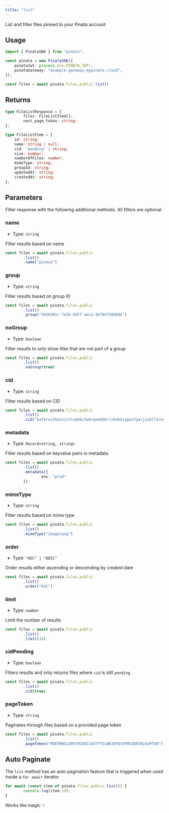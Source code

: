 ```yaml
---
title: "list"
---
```


List and filter files pinned to your Pinata account

## Usage

```typescript
import { PinataSDK } from "pinata";

const pinata = new PinataSDK({
	pinataJwt: process.env.PINATA_JWT!,
	pinataGateway: "example-gateway.mypinata.cloud",
});

const files = await pinata.files.public.list()
```

## Returns

```typescript
type FileListResponse = {
		files: FileListItem[];
		next_page_token: string;
};

type FileListItem = {
	id: string;
	name: string | null;
	cid: "pending" | string;
	size: number;
	numberOfFiles: number;
	mimeType: string;
	groupId: string;
	updatedAt: string;
	createdAt: string;
};
```

## Parameters

Filter response with the following additional methods. All filters are optional.

### name

- Type: `string`

Filter results based on name

```typescript {3}
const files = await pinata.files.public
		.list()
		.name("pinnie")
```

### group

- Type: `string`

Filter results based on group ID

```typescript {3}
const files = await pinata.files.public
		.list()
		.group("5b56981c-7e5b-4dff-aeca-de784728dddb")
```

### noGroup

- Type: `boolean`

Filter results to only show files that are not part of a group

```typescript {3}
const files = await pinata.files.public
		.list()
		.noGroup(true)
```

### cid

- Type: `string`

Filter results based on CID

```typescript {3}
const files = await pinata.files.public
		.list()
		.cid("bafkreih5aznjvttude6c3wbvqeebb6rlx5wkbzyppv7garjiubll2ceym4")
```

### metadata

- Type: `Record<string, string>`

Filter results based on keyvalue pairs in metadata

```typescript {3-5}
const files = await pinata.files.public
		.list()
		.metadata({
				env: "prod"
		})
```

### mimeType

- Type: `string`

Filter results based on mime type

```typescript {3}
const files = await pinata.files.public
		.list()
		.mimeType("image/png")
```

### order

- Type: `"ASC" | "DESC"`

Order results either ascending or descending by created date

```typescript {3}
const files = await pinata.files.public
		.list()
		.order("ASC")
```

### limit

- Type: `number`

Limit the number of results

```typescript {3}
const files = await pinata.files.public
		.list()
		.limit(10)
```

### cidPending

- Type: `boolean`

Filters results and only returns files where `cid` is still `pending`

```typescript {3}
const files = await pinata.files.public
		.list()
		.cid(true)
```

### pageToken

- Type: `string`

Paginates through files based on a provided page token

```typescript {3}
const files = await pinata.files.public
		.list()
		.pageToken("MDE5MWIzZWYtM2U0Zi03YTY5LWE3OTQtOTRhZDE5NjQxMTk0")
```

## Auto Paginate

The `list` method has an auto pagination feature that is triggered when used inside a `for await` iterator

```typescript
for await (const item of pinata.files.public.list()) {
		console.log(item.id);
}
```

Works like magic ✨
